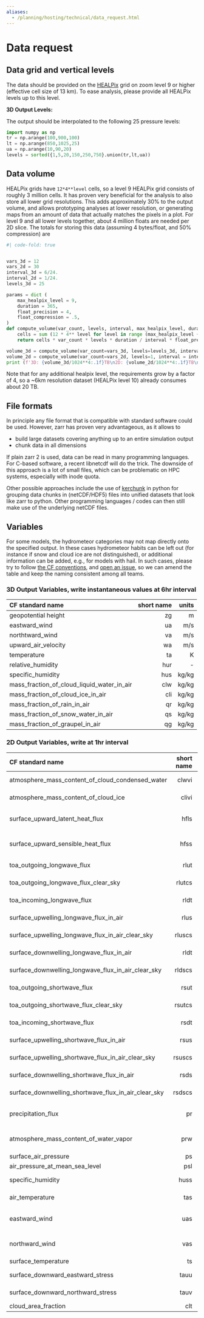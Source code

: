 ```yaml
---
aliases: 
  - /planning/hosting/technical/data_request.html
---
```


# Data request

## Data grid and vertical levels
 The data should be provided on the [HEALPix](https://easy.gems.dkrz.de/Processing/healpix/index.html) grid on zoom level 9 or higher (effective cell size of 13 km). To ease analysis, please provide all HEALPix levels up to this level.

**3D Output Levels:**

The output should be interpolated to the following 25 pressure levels:

```python
import numpy as np
tr = np.arange(100,900,100)
lt = np.arange(850,1025,25)
ua = np.arange(10,90,20)
levels = sorted({1,5,20,150,250,750}.union(tr,lt,ua))
```

## Data volume

HEALPix grids have `12*4**level` cells, so a level 9 HEALPix grid consists of roughly 3 million cells. It has proven very beneficial for the analysis to also store all lower grid resolutions. This adds approximately 30% to the output volume, and allows prototyping analyses at lower resolution, or generating maps from an amount of data that actually matches the pixels in a plot.
For level 9 and all lower levels together, about 4 million floats are needed per 2D slice.
The totals for storing this data (assuming 4 bytes/float, and 50% compression) are

```python
#| code-fold: true


vars_3d = 12
vars_2d = 30
interval_3d = 6/24.
interval_2d = 1/24.
levels_3d = 25

params = dict ( 
    max_healpix_level = 9,
    duration = 365,
    float_precision = 4,
    float_compression = .5,
)
def compute_volume(var_count, levels, interval, max_healpix_level, duration, float_precision, float_compression):
    cells = sum (12 * 4** level for level in range (max_healpix_level + 1))
    return cells * var_count * levels * duration / interval * float_precision * float_compression

volume_3d = compute_volume(var_count=vars_3d, levels=levels_3d, interval=interval_3d, **params)
volume_2d = compute_volume(var_count=vars_2d, levels=1, interval = interval_2d, **params)
print (f'3D: {volume_3d/1024**4:.1f}TB\n2D: {volume_2d/1024**4:.1f}TB\ntotal: {(volume_3d+volume_2d)/1024**4:.1f}TB')
```

Note that for any additional healpix level, the requirements grow by a factor of 4, so a ~6km resolution dataset (HEALPix level 10) already consumes about 20 TB.



## File formats
In principle any file format that is compatible with standard software could be used. However, zarr has proven very advantageous, as it allows to 

* build large datasets covering anything up to an entire simulation output
* chunk data in all dimensions

If plain zarr 2 is used, data can be read in many programming languages. For C-based software, a recent libnetcdf will do the trick. The downside of this approach is a lot of small files, which can be problematic on HPC systems, especially with inode quota.

Other possible approaches include the use of [kerchunk](https://fsspec.github.io/kerchunk/) in python for grouping data chunks in (netCDF/HDF5) files into unified datasets that look like zarr to python. Other programming languages / codes can then still make use of the underlying netCDF files.

## Variables

For some models, the hydrometeor categories may not map directly onto the specified output.  In these cases hydrometeor habits can be left out (for instance if snow and cloud ice are not distinguished), or additional information can be added, e.g., for models with hail. In such cases, please try to follow [the CF conventions](https://cfconventions.org/Data/cf-standard-names/current/build/cf-standard-name-table.html), and [open an issue](https://github.com/digital-earths-global-hackathon/planning/issues), so we can amend the table and keep the naming consistent among all teams.

### 3D Output Variables, write instantaneous values at 6hr interval

| CF standard name  | short name  |  units |
|:------------------|------------:|-------:|
| geopotential height | zg | m|
| eastward_wind | ua | m/s |
| northtward_wind | va | m/s |
| upward_air_velocity  | wa | m/s |
| temperature | ta | K | 
| relative_humidity | hur | - | 
| specific_humidity | hus | kg/kg | 
| mass_fraction_of_cloud_liquid_water_in_air | clw | kg/kg | 
| mass_fraction_of_cloud_ice_in_air | cli | kg/kg | 
| mass_fraction_of_rain_in_air | qr | kg/kg | 
| mass_fraction_of_snow_water_in_air | qs | kg/kg | 
| mass_fraction_of_graupel_in_air | qg | kg/kg | 


### 2D Output Variables, write at 1hr interval

| CF standard name  | short name  |  units | comment |
|:------------------|------------:|-------:|--------:|
| atmosphere_mass_content_of_cloud_condensed_water| clwvi  | kg m-2| |
| atmosphere_mass_content_of_cloud_ice| clivi  | kg m-2| |
| surface_upward_latent_heat_flux | hfls | W m-2| defined downward in paper |
| surface_upward_sensible_heat_flux | hfss | W m-2| defined downward in paper |
| toa_outgoing_longwave_flux | rlut | W m-2 | |
| toa_outgoing_longwave_flux_clear_sky | rlutcs | W m-2| |
| toa_incoming_longwave_flux | rldt | W m-2 | |
| surface_upwelling_longwave_flux_in_air | rlus | W m-2| |
| surface_upwelling_longwave_flux_in_air_clear_sky | rluscs | W m-2| |
| surface_downwelling_longwave_flux_in_air | rldt | W m-2| |
| surface_downwelling_longwave_flux_in_air_clear_sky | rldscs | W m-2| |
| toa_outgoing_shortwave_flux | rsut | W m-2| |
| toa_outgoing_shortwave_flux_clear_sky | rsutcs | W m-2| |
| toa_incoming_shortwave_flux           | rsdt | W m-2 | | 
| surface_upwelling_shortwave_flux_in_air | rsus | W m-2 | | 
| surface_upwelling_shortwave_flux_in_air_clear_sky | rsuscs | W m-2 | |
| surface_downwelling_shortwave_flux_in_air | rsds | W m-2 | |
| surface_downwelling_shortwave_flux_in_air_clear_sky | rsdscs | W m-2| |
| precipitation_flux | pr | kg m-2 s-1 | |
| atmosphere_mass_content_of_water_vapor | prw | kg m-2 s-1 | |
| surface_air_pressure | ps | Pa | |
| air_pressure_at_mean_sea_level | psl | Pa ||
| specific_humidity | huss | kg kg-1| 2m above ground |
| air_temperature | tas | K | 2m above ground |
| eastward_wind | uas | m s-1 | 10m above ground |
| northward_wind| vas | m s-1 | 10m above ground |
| surface_temperature | ts  | K | |
| surface_downward_eastward_stress | tauu | N m-2 | |
| surface_downward_northward_stress | tauv | N m-2 | | 
|  cloud_area_fraction | clt  | 1 | |


